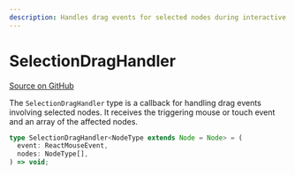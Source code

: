 ```yaml
---
description: Handles drag events for selected nodes during interactive operations.
---
```


# SelectionDragHandler

[Source on GitHub](https://github.com/xyflow/xyflow/blob/main/packages/react/src/types/nodes.ts#L33)

The `SelectionDragHandler` type is a callback for handling drag events involving selected nodes. It receives the triggering mouse or touch event and an array of the affected nodes.

```ts
type SelectionDragHandler<NodeType extends Node = Node> = (
  event: ReactMouseEvent,
  nodes: NodeType[],
) => void;
```

<APIDocs typeName="SelectionDragHandler" packageName="react" />
